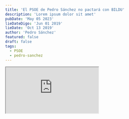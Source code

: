 ```yaml
---
title: 'El PSOE de Pedro Sánchez no pactará con BILDU'
description: 'Lorem ipsum dolor sit amet'
pubDate: 'May 05 2023'
lieDateDigo: 'Jun 01 2019'
lieDate: 'Oct 13 2019'
author: 'Pedro Sánchez'
featured: false
draft: false
tags:
  - PSOE
  - pedro-sanchez
---
```



<VideoBlocks>
	<div slot="before">
		<Iframe
			src="https://www.youtube.com/embed/_ffEffzkGtc?si=OrJc5USM7Lybggjr"
			title="El PSN no pactará con Bildu"
		/>
		<h3>El <abbr title="Partido Socialista Navarro">PSN</abbr> no pactará con Bildu</h3>
	</div>
	<div slot="after">
		<Iframe
			src="https://www.youtube.com/embed/jM9IivS7-0s?si=Xn7hCCgs8UEGgau4"
			title="BILDU garantiza su SÍ a Pedro Sánchez"
		/>
		<h3>BILDU garantiza su SÍ a Pedro Sánchez</h3>
	</div>
</VideoBlocks>

<Timeline>
  <TimelineItem title="Pedro Sánchez" date="25 abril 2015">
    <p>
			El 25 de abril 2015 de Pedro Sánchez afirmaba con rotundidad: <strong>"con Bildu no vamos a pactar"</strong>, incluso llegaba a molestarse cuando el periodista Roberto Cámara, director de Navarra Televisión, le pedía mayor claridad respecto al partido de Arnaldo Otegi.
    </p>
  </TimelineItem>
  <TimelineItem title="Pedro Sánchez" date="5 septiembre 2016">
    <p>
			El 5 de septiembre 2016 Pedro Sánchez dijo: <strong>"al único partido y eso sí se les anuncio que no vamos a hablar y no vamos a entablar ese diálogo es con el partido de Bildu"</strong>
    </p>
  </TimelineItem>
  <TimelineItem title="Pedro Sánchez" date="junio 2019">
		<p>En junio de 2019 Pedro Sánchez afirmaba: <strong>"en el PSN y el PSOE tenemos la misma posición y es que con bildu no se acuerda nada"</strong></p>
  </TimelineItem>
  <TimelineItem title="Pedro Sánchez" date="4 noviembre 2019">
		<p>En el debate a cinco del 4 de noviembre 2019 Pedro Sánchez afirmó: <strong>Sánchez insiste en que no pacta con los independentista y le acusan de mentir</strong></p>
		<Iframe
			src="https://www.youtube.com/embed/EtL4JANJWnw?si=5S4g5rwOVljEs2Rr"
			title="Sánchez insiste en que no pacta con los independentista y le acusan de mentir"
		/>
  </TimelineItem>
</Timeline>
